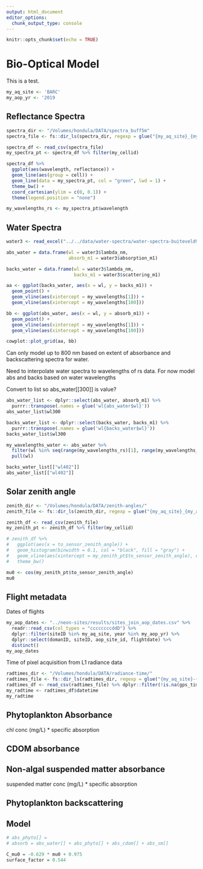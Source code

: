 ```yaml
---
output: html_document
editor_options: 
  chunk_output_type: console
---
```


```r
knitr::opts_chunk$set(echo = TRUE)
```


# Bio-Optical Model

This is a test. 

```r
my_aq_site <- 'BARC'
my_aop_yr <- '2019
```

## Reflectance Spectra

```r
spectra_dir <- "/Volumes/hondula/DATA/spectra_buff5m"
spectra_file <- fs::dir_ls(spectra_dir, regexp = glue("{my_aq_site}_{my_aop_yr}"))

spectra_df <- read_csv(spectra_file)
my_spectra_pt <- spectra_df %>% filter(my_cellid)

spectra_df %>%
  ggplot(aes(wavelength, reflectance)) +
  geom_line(aes(group = cell)) +
  geom_line(data = my_spectra_pt, col = "green", lwd = 1) +
  theme_bw() +
  coord_cartesian(ylim = c(0, 0.1)) +
  theme(legend.position = "none")

```

```r
my_wavelengths_rs <- my_spectra_pt$wavelength
```

## Water Spectra

```r
water3 <- read_excel("../../data/water-spectra/water-spectra-buiteveld94.xlsx")

abs_water = data.frame(wl = water3$lambda_nm,
                       absorb_m1 = water3$absorption_m1)

backs_water = data.frame(wl = water3$lambda_nm,
                         backs_m1 = water3$scattering_m1)

aa <- ggplot(backs_water, aes(x = wl, y = backs_m1)) + 
  geom_point() + 
  geom_vline(aes(xintercept = my_wavelengths[1])) +
  geom_vline(aes(xintercept = my_wavelengths[100]))

bb <- ggplot(abs_water, aes(x = wl, y = absorb_m1)) + 
  geom_point() +
  geom_vline(aes(xintercept = my_wavelengths[1])) +
  geom_vline(aes(xintercept = my_wavelengths[100]))

cowplot::plot_grid(aa, bb)

```

Can only model up to 800 nm based on extent of absorbance and backscattering
spectra for water. 

Need to interpolate water spectra to wavelengths of rs data. 
For now model abs and backs based on water wavelengths

Convert to list so abs_water[[300]] is value? 

```r

abs_water_list <- dplyr::select(abs_water, absorb_m1) %>% 
  purrr::transpose(.names = glue('wl{abs_water$wl}'))
abs_water_list$wl300

backs_water_list <- dplyr::select(backs_water, backs_m1) %>% 
  purrr::transpose(.names = glue('wl{backs_water$wl}'))
backs_water_list$wl300

my_wavelengths_water <- abs_water %>% 
  filter(wl %in% seq(range(my_wavelengths_rs)[1], range(my_wavelengths_rs)[2])) %>%
  pull(wl)

backs_water_list[["wl402"]]
abs_water_list[["wl402"]]

```



## Solar zenith angle

```r
zenith_dir <- "/Volumes/hondula/DATA/zenith-angles/"
zenith_file <- fs::dir_ls(zenith_dir, regexp = glue("{my_aq_site}_{my_aop_yr}"))

zenith_df <- read_csv(zenith_file)
my_zenith_pt <- zenith_df %>% filter(my_cellid)

# zenith_df %>%
#   ggplot(aes(x = to_sensor_zenith_angle)) +
#   geom_histogram(binwidth = 0.1, col = "black", fill = "gray") +
#   geom_vline(aes(xintercept = my_zenith_pt$to_sensor_zenith_angle), col = "red") +
#   theme_bw()

mu0 <- cos(my_zenith_pt$to_sensor_zenith_angle)
mu0
```

## Flight metadata

Dates of flights

```r
my_aop_dates <- "../neon-sites/results/sites_join_aop_dates.csv" %>%
  readr::read_csv(col_types = "ccccccccddD") %>%
  dplyr::filter(siteID %in% my_aq_site, year %in% my_aop_yr) %>%
  dplyr::select(domanID, siteID, aop_site_id, flightdate) %>%
  distinct()
my_aop_dates
```

Time of pixel acquisition from L1 radiance data

```r
radtimes_dir <- "/Volumes/hondula/DATA/radiance-time/"
radtimes_file <- fs::dir_ls(radtimes_dir, regexp = glue("{my_aq_site}-{my_aop_yr}"))
radtimes_df <- read_csv(radtimes_file) %>% dplyr::filter(!is.na(gps_time))
my_radtime <- radtimes_df$datetime
my_radtime
```


## Phytoplankton Absorbance

chl conc (mg/L) * specific absorption

## CDOM absorbance


## Non-algal suspended matter absorbance

suspended matter conc (mg/L) * specific absorption

## Phytoplankton backscattering

## Model 

```r
# abs_phyto[] = 
# absorb = abs_water[] + abs_phyto[] + abs_cdom[] + abs_sm[]

```

```r
C_mu0 = -0.629 * mu0 + 0.975
surface_factor = 0.544

```




